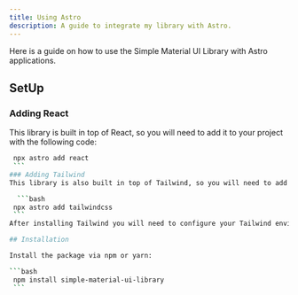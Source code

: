 ```yaml
---
title: Using Astro
description: A guide to integrate my library with Astro.
---
```


Here is a guide on how to use the Simple Material UI Library with Astro applications.

## SetUp
### Adding React
This library is built in top of React, so you will need to add it to your project with the following code:

   ```bash
    npx astro add react
    ```
### Adding Tailwind
This library is also built in top of Tailwind, so you will need to add it to your Astro project with the following code:

     ```bash
    npx astro add tailwindcss
    ```
After installing Tailwind you will need to configure your Tailwind enviroment as said in the installation guide, on the [Tailwind setup section](/guides/installation/#tailwind-setup)

## Installation

Install the package via npm or yarn:

   ```bash
    npm install simple-material-ui-library
    ```
